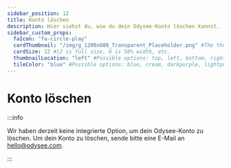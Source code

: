---
sidebar_position: 12
title: Konto löschen
description: Hier siehst du, wie du dein Odysee-Konto löschen kannst.
sidebar_custom_props:
  faIcon: "fa-circle-play"
  cardThumbnail: "/img/g_1200x600_Transparent_Placeholder.png" #The thumbnail on the category card.
  cardSize: 12 #12 is full size, 6 is 50% width, etc.
  thumbnailLocation: "left" #Possible options: top, left, bottom, right, none
  tileColor: "blue" #Possible options: blue, cream, darkpurple, lightpurple, mauve, orange, pink, none
---

# Konto löschen

:::info

Wir haben derzeit keine integrierte Option, um dein Odysee-Konto zu löschen. Um dein Konto zu löschen, sende bitte eine E-Mail an hello@odysee.com.

:::
